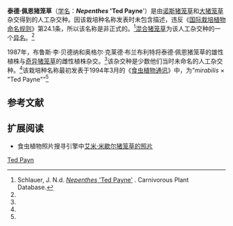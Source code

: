 {{noteTA
|G1=Carnivorous Plant
}}

{{Infobox Cultivar 
| name = 泰德·佩恩猪笼草
| image = Nepenthes Ted Payne.jpg
| image_caption = 
| hybrid = (''[[诺斯猪笼草|N. northiana]]'' × ''[[大猪笼草|N. maxima]]'') × ''[[大猪笼草|N. maxima]]'' 
| cultivar = '''''Nepenthes'' 'Ted Payne''''<br><small>Hort. ''ex'' Hort.[[布鲁斯·李·贝德纳尔|Bednar]] (1994)<ref name=B&B>Bednar, B.L. & O.C. Bramblett 1994. ''Nepenthes'' hybrid crosses made by: Bruce Lee Bednar & Orgel Clyde Bramblett. ''[[食虫植物通讯|Carnivorous Plant Newsletter]]'' '''23'''(1): 4.</ref></small>
| origin = 
}}

'''泰德·佩恩猪笼草'''（[[学名|学名]]：'''''Nepenthes'' 'Ted Payne''''）是由[[诺斯猪笼草|诺斯猪笼草]]{{small|（''N. northiana''）}}和[[大猪笼草|大猪笼草]]{{small|（''N. maxima''）}}杂交得到的人工杂交种。因该栽培种名称发表时未包含描述，违反《[[国际栽培植物命名规则|国际栽培植物命名规则]]》第24.1条，所以该名称是非正式的。<ref name=Schlauer>Schlauer, J. N.d. [http://www.carnivorousplants.org/cpdb/CPdbDetail.php?cp_id=118995 ''Nepenthes'' 'Ted Payne'] {{webarchive|url=https://web.archive.org/web/20100925030540/http://carnivorousplants.org/cpdb/CPdbDetail.php?cp_id=118995 |date=2010-09-25 }}. Carnivorous Plant Database.</ref>[[混合猪笼草|混合猪笼草]]{{small|（''N. × mixta''）}}为该人工杂交种的一个[[异名|异名]]。<ref name=Schlauer />

1987年，布鲁斯·李·贝德纳{{small|（Bruce Lee Bednar）}}和奥格尔·克莱德·布兰布利特{{small|（Orgel Clyde Bramblett）}}将泰德·佩恩猪笼草的雄性植株与[[奇异猪笼草|奇异猪笼草]]{{small|（''N. mirabilis''）}}的雌性植株杂交。<ref name=B&B />该杂交种是少数他们当时未命名的人工杂交种。<ref name=B&B />该栽培种名称最初发表于1994年3月的《[[食虫植物通讯|食虫植物通讯]]》中，为“''mirabilis'' × "Ted Payne"”<ref name=B&B />

== 参考文献 ==
{{reflist|2}}

== 扩展阅读 ==
{{refbegin}}
* 食虫植物照片搜寻引擎中[http://www.cpphotofinder.com/nepenthes-ted-payne-1754.html 艾米·米歇尔猪笼草的照片] {{Wayback|url=http://www.cpphotofinder.com/nepenthes-ted-payne-1754.html |date=20101214022207 }}
{{refend}}

{{猪笼草属栽培种}}

[[Category:猪笼草属栽培种|Ted Payn]]